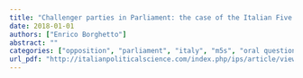 ```yaml
---
title: "Challenger parties in Parliament: the case of the Italian Five Star Movement"
date: 2018-01-01
authors: ["Enrico Borghetto"]
abstract: ""
categories: ["opposition", "parliament", "italy", "m5s", "oral questions"]
url_pdf: "http://italianpoliticalscience.com/index.php/ips/article/view/85"
---
```


